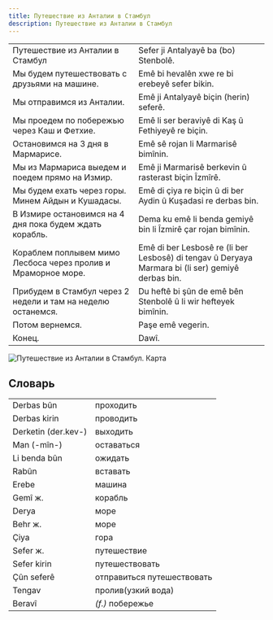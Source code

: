 ```yaml
---
title: Путешествие из Анталии в Стамбул
description: Путешествие из Анталии в Стамбул
---
```


|                                                               |                                                                                                   |
| ------------------------------------------------------------- | ------------------------------------------------------------------------------------------------- |
| Путешествие из Анталии в Стамбул                              | Sefer ji Antalyayê ba (bo) Stenbolê.                                                              |
| Мы будем путешествовать с друзьями на машине.                 | Emê bi hevalên xwe re bi erebeyê sefer bikin.                                                     |
| Мы отправимся из Анталии.                                     | Emê ji Antalyayê biçin (herin) seferê.                                                            |
| Мы проедем по побережью через Каш и Фетхие.                   | Emê li ser beraviyê di Kaş û Fethiyeyê re biçin.                                                  |
| Остановимся на 3 дня в Мармарисе.                             | Emê sê rojan li Marmarisê bimînin.                                                                |
| Мы из Мармариса выедем и поедем прямо на Измир.               | Emê ji Marmarisê berkevin û rasterast biçin Îzmîrê.                                               |
| Мы будем ехать через горы. Минем Айдын и Кушадасы.            | Emê di çiya re biçin û di ber Aydin û Kuşadasi re derbas bin.                                     |
| В Измире остановимся на 4 дня пока будем ждать корабль.       | Dema ku emê li benda gemiyê bin li Îzmirê çar rojan bimînin.                                      |
| Кораблем поплывем мимо Лесбоса через пролив и Мраморное море. | Emê di ber Lesbosê re (li ber Lesbosê) di tengav û Deryaya Marmara bi (li ser) gemiyê derbas bin. |
| Прибудем в Стамбул через 2 недели и там на неделю останемся.  | Du heftê bi şûn de emê bên Stenbolê û li wir hefteyek bimînin.                                    |
| Потом вернемся.                                               | Paşe emê vegerin.                                                                                 |
| Конец.                                                        | Dawî.                                                                                             |

![Путешествие из Анталии в Стамбул. Карта](/img/chapter-5/sefer.jpg)

## Словарь

|                     |                            |
| ------------------- | -------------------------- |
| Derbas bûn          | проходить                  |
| Derbas kirin        | проводить                  |
| Derketin (der.kev-) | выходить                   |
| Man (-mîn-)         | оставаться                 |
| Li benda bûn        | ожидать                    |
| Rabûn               | вставать                   |
| Erebe               | машина                     |
| Gemî ж.             | корабль                    |
| Derya               | море                       |
| Behr ж.             | море                       |
| Çiya                | гора                       |
| Sefer ж.            | путешествие                |
| Sefer kirin         | путешествовать             |
| Çûn seferê          | отправиться путешествовать |
| Tengav              | пролив(узкий вода)         |
| Beravî              | _(f.)_ побережье           |

